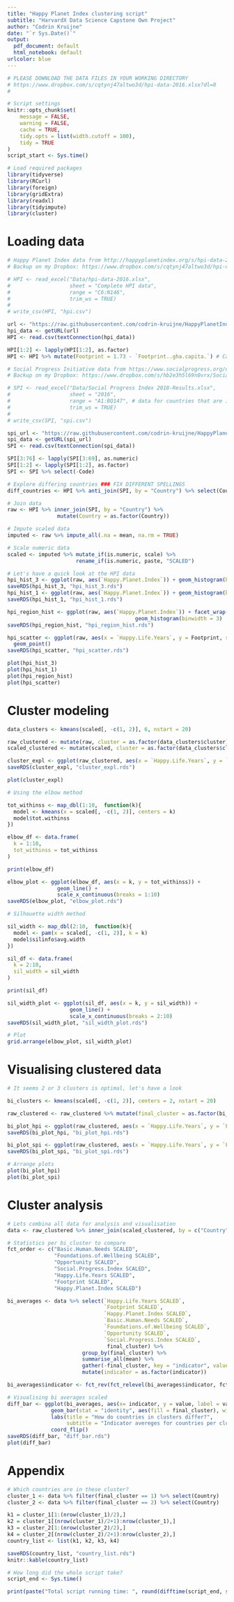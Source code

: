 ```yaml
---
title: "Happy Planet Index clustering script"
subtitle: "HarvardX Data Science Capstone Own Project"
author: "Codrin Kruijne"
date: "`r Sys.Date()`"
output:
  pdf_document: default
  html_notebook: default
urlcolor: blue
---
```


```r
# PLEASE DOWNLOAD THE DATA FILES IN YOUR WORKING DIRECTORY
# https://www.dropbox.com/s/cqtynj47altwo3d/hpi-data-2016.xlsx?dl=0
# 

# Script settings
knitr::opts_chunk$set(
	message = FALSE,
	warning = FALSE,
	cache = TRUE,
	tidy.opts = list(width.cutoff = 100),
	tidy = TRUE
)
script_start <- Sys.time()

# Load required packages
library(tidyverse)
library(RCurl)
library(foreign)
library(gridExtra)
library(readxl)
library(tidyimpute)
library(cluster)

```

# Loading data

```r
# Happy Planet Index data from http://happyplanetindex.org/s/hpi-data-2016.xlsx retrieved on 2019-06-01
# Backup on my Dropbox: https://www.dropbox.com/s/cqtynj47altwo3d/hpi-data-2016.xlsx?dl=0

# HPI <- read_excel("Data/hpi-data-2016.xlsx",
#                   sheet = "Complete HPI data",
#                   range = "C6:N146",
#                   trim_ws = TRUE)
# 
# write_csv(HPI, "hpi.csv")

url <- "https://raw.githubusercontent.com/codrin-kruijne/HappyPlanetIndex/master/hpi.csv"
hpi_data <- getURL(url)                
HPI <- read.csv(textConnection(hpi_data))

HPI[1:2] <- lapply(HPI[1:2], as.factor)
HPI <- HPI %>% mutate(Footprint = 1.73 - `Footprint..gha.capita.`) # Calculate net footprint by subtracting it from global biocapacity.

# Social Progress Initiative data from https://www.socialprogress.org/download retrieved in 2019-06-01
# Backup on my Dropbox: https://www.dropbox.com/s/hb2e3h5l69n0vrx/Social%20Progress%20Index%202018-Results.xlsx?dl=0

# SPI <- read_excel("Data/Social Progress Index 2018-Results.xlsx",
#                   sheet = "2016",
#                   range = "A1:BQ147", # data for countries that are in the index
#                   trim_ws = TRUE)
# 
# write_csv(SPI, "spi.csv")

spi_url <- "https://raw.githubusercontent.com/codrin-kruijne/HappyPlanetIndex/master/spi.csv"
spi_data <- getURL(spi_url)                
SPI <- read.csv(textConnection(spi_data))

SPI[3:76] <- lapply(SPI[3:69], as.numeric)
SPI[1:2] <- lapply(SPI[1:2], as.factor)
SPI <- SPI %>% select(-Code)

```


```r

# Explore differing countries ### FIX DIFFERENT SPELLINGS
diff_countries <- HPI %>% anti_join(SPI, by = "Country") %>% select(Country)

# Join data
raw <- HPI %>% inner_join(SPI, by = "Country") %>%
                mutate(Country = as.factor(Country))

# Impute scaled data
imputed <- raw %>% impute_all(.na = mean, na.rm = TRUE)

# Scale numeric data
scaled <- imputed %>% mutate_if(is.numeric, scale) %>%
                      rename_if(is.numeric, paste, "SCALED")


```


```r

# Let's have a quick look at the HPI data
hpi_hist_3 <- ggplot(raw, aes(`Happy.Planet.Index`)) + geom_histogram(binwidth = 3)
saveRDS(hpi_hist_3, "hpi_hist_3.rds")
hpi_hist_1 <- ggplot(raw, aes(`Happy.Planet.Index`)) + geom_histogram(binwidth = 1)
saveRDS(hpi_hist_1, "hpi_hist_1.rds")

hpi_region_hist <- ggplot(raw, aes(`Happy.Planet.Index`)) + facet_wrap(~Region) + 
                                         geom_histogram(binwidth = 3)
saveRDS(hpi_region_hist, "hpi_region_hist.rds")

hpi_scatter <- ggplot(raw, aes(x = `Happy.Life.Years`, y = Footprint, size = `Happy.Planet.Index`, color = `Region`)) +
  geom_point()
saveRDS(hpi_scatter, "hpi_scatter.rds")

plot(hpi_hist_3)
plot(hpi_hist_1)
plot(hpi_region_hist)
plot(hpi_scatter)

```

# Cluster modeling

```r
data_clusters <- kmeans(scaled[, -c(1, 2)], 6, nstart = 20)

raw_clustered <- mutate(raw, cluster = as.factor(data_clusters$cluster))
scaled_clustered <- mutate(scaled, cluster = as.factor(data_clusters$cluster))

cluster_expl <- ggplot(raw_clustered, aes(x = `Happy.Life.Years`, y = `Footprint`, size = `Happy.Planet.Index`, color = cluster)) + geom_point()
saveRDS(cluster_expl, "cluster_expl.rds")

plot(cluster_expl)
```

```r

# Using the elbow method

tot_withinss <- map_dbl(1:10,  function(k){
  model <- kmeans(x = scaled[, -c(1, 2)], centers = k)
  model$tot.withinss
})

elbow_df <- data.frame(
  k = 1:10,
  tot_withinss = tot_withinss
)

print(elbow_df)

elbow_plot <- ggplot(elbow_df, aes(x = k, y = tot_withinss)) +
                geom_line() +
                scale_x_continuous(breaks = 1:10)
saveRDS(elbow_plot, "elbow_plot.rds")

# Silhouette width method

sil_width <- map_dbl(2:10,  function(k){
  model <- pam(x = scaled[, -c(1, 2)], k = k)
  model$silinfo$avg.width
})

sil_df <- data.frame(
  k = 2:10,
  sil_width = sil_width
)

print(sil_df)

sil_width_plot <- ggplot(sil_df, aes(x = k, y = sil_width)) +
                    geom_line() +
                    scale_x_continuous(breaks = 2:10)
saveRDS(sil_width_plot, "sil_width_plot.rds")

# Plot
grid.arrange(elbow_plot, sil_width_plot)

```

# Visualising clustered data

```r

# It seems 2 or 3 clusters is optimal, let's have a look

bi_clusters <- kmeans(scaled[, -c(1, 2)], centers = 2, nstart = 20)

raw_clustered <- raw_clustered %>% mutate(final_cluster = as.factor(bi_clusters$cluster))

bi_plot_hpi <- ggplot(raw_clustered, aes(x = `Happy.Life.Years`, y = `Footprint`, size = `Happy.Planet.Index`, color = final_cluster)) + geom_point()
saveRDS(bi_plot_hpi, "bi_plot_hpi.rds")

bi_plot_spi <- ggplot(raw_clustered, aes(x = `Happy.Life.Years`, y = `Footprint`, size = `Social.Progress.Index`, color = final_cluster)) + geom_point()
saveRDS(bi_plot_spi, "bi_plot_spi.rds")

# Arrange plots
plot(bi_plot_hpi)
plot(bi_plot_spi)
```

# Cluster analysis

```r
# Lets combina all data for analysis and visualisation
data <- raw_clustered %>% inner_join(scaled_clustered, by = c("Country", "Region"))

# Statistics per bi_cluster to compare
fct_order <- c("Basic.Human.Needs SCALED",    
               "Foundations.of.Wellbeing SCALED",
               "Opportunity SCALED",
               "Social.Progress.Index SCALED",
               "Happy.Life.Years SCALED",
               "Footprint SCALED",
               "Happy.Planet.Index SCALED")

bi_averages <- data %>% select(`Happy.Life.Years SCALED`,
                               `Footprint SCALED`,
                               `Happy.Planet.Index SCALED`,
                               `Basic.Human.Needs SCALED`,
                               `Foundations.of.Wellbeing SCALED`,
                               `Opportunity SCALED`,
                               `Social.Progress.Index SCALED`,
                                final_cluster) %>%
                        group_by(final_cluster) %>%
                        summarise_all(mean) %>%
                        gather(-final_cluster, key = "indicator", value = "value") %>%
                        mutate(indicator = as.factor(indicator))

bi_averages$indicator <- fct_rev(fct_relevel(bi_averages$indicator, fct_order))

# Visualising bi averages scaled
diff_bar <- ggplot(bi_averages, aes(x= indicator, y = value, label = value)) + 
              geom_bar(stat = "identity", aes(fill = final_cluster), width = 0.5)  +
              labs(title = "How do countries in clusters differ?",
                   subtitle = "Indicator avereges for countries per cluster") +
              coord_flip()
saveRDS(diff_bar, "diff_bar.rds")
plot(diff_bar)
```
# Appendix

```r
# Which countries are in these cluster?
cluster_1 <- data %>% filter(final_cluster == 1) %>% select(Country)
cluster_2 <- data %>% filter(final_cluster == 2) %>% select(Country)

k1 = cluster_1[1:(nrow(cluster_1)/2),]
k2 = cluster_1[(nrow(cluster_1)/2+1):nrow(cluster_1),]
k3 = cluster_2[1:(nrow(cluster_2)/2),]
k4 = cluster_2[(nrow(cluster_2)/2+1):nrow(cluster_2),]
country_list <- list(k1, k2, k3, k4)

saveRDS(country_list, "country_list.rds")
knitr::kable(country_list)

```

```r
# How long did the whole script take?
script_end <- Sys.time()

print(paste("Total script running time: ", round(difftime(script_end, script_start, units = "mins"), 1), " minutes"))
```